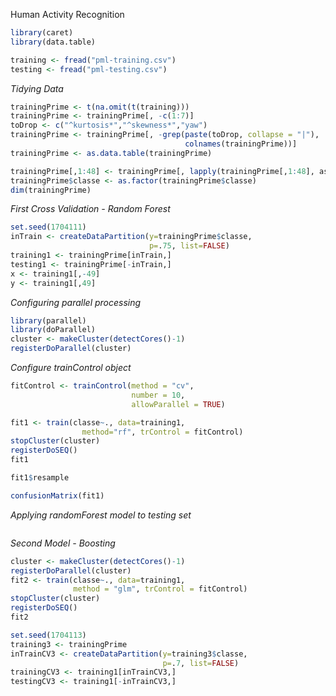Human Activity Recognition

```r
library(caret)
library(data.table)

training <- fread("pml-training.csv")
testing <- fread("pml-testing.csv")
```

*Tidying Data*
```r
trainingPrime <- t(na.omit(t(training)))
trainingPrime <- trainingPrime[, -c(1:7)]
toDrop <- c("^kurtosis*","^skewness*","yaw")
trainingPrime <- trainingPrime[, -grep(paste(toDrop, collapse = "|"),
                                       colnames(trainingPrime))]
trainingPrime <- as.data.table(trainingPrime)
```
```r
trainingPrime[,1:48] <- trainingPrime[, lapply(trainingPrime[,1:48], as.numeric)]
trainingPrime$classe <- as.factor(trainingPrime$classe)
dim(trainingPrime)
```


*First Cross Validation - Random Forest*
```r
set.seed(1704111)
inTrain <- createDataPartition(y=trainingPrime$classe,
                               p=.75, list=FALSE)
training1 <- trainingPrime[inTrain,]
testing1 <- trainingPrime[-inTrain,]
x <- training1[,-49]
y <- training1[,49]
```

*Configuring parallel processing*
```r
library(parallel)
library(doParallel)
cluster <- makeCluster(detectCores()-1)
registerDoParallel(cluster)
```

*Configure trainControl object*
```r
fitControl <- trainControl(method = "cv",
                           number = 10,
                           allowParallel = TRUE)
```


```r
fit1 <- train(classe~., data=training1, 
                method="rf", trControl = fitControl)
stopCluster(cluster)
registerDoSEQ()
fit1
```
```r
fit1$resample
```
```r
confusionMatrix(fit1)
```

*Applying randomForest model to testing set*
```r

```

*Second Model - Boosting*
```r
cluster <- makeCluster(detectCores()-1)
registerDoParallel(cluster)
fit2 <- train(classe~., data=training1,
              method = "glm", trControl = fitControl)
stopCluster(cluster)
registerDoSEQ()
fit2
```

```r
set.seed(1704113)
training3 <- trainingPrime
inTrainCV3 <- createDataPartition(y=training3$classe,
                                  p=.7, list=FALSE)
trainingCV3 <- training1[inTrainCV3,]
testingCV3 <- training1[-inTrainCV3,]
```
